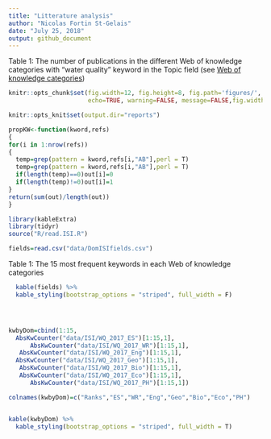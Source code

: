 ```yaml
---
title: "Litterature analysis"
author: "Nicolas Fortin St-Gelais"
date: "July 25, 2018"
output: github_document
---
```


Table 1: The number of publications in the different Web of knowledge categories with "water quality" keyword in the Topic field
(see  [Web of knowledge categories](http://mjl.clarivate.com/scope/scope_scie/))

```r
knitr::opts_chunk$set(fig.width=12, fig.height=8, fig.path='figures/',
                      echo=TRUE, warning=FALSE, message=FALSE,fig.width=6, fig.height=6,fig.align = "center")

knitr::opts_knit$set(output.dir="reports")
```

```r

propKW<-function(kword,refs)
{
for(i in 1:nrow(refs))
{
  temp=grep(pattern = kword,refs[i,"AB"],perl = T)
  temp=grep(pattern = kword,refs[i,"AB"],perl = T)
  if(length(temp)==0)out[i]=0
  if(length(temp)!=0)out[i]=1
}
return(sum(out)/length(out))
}

library(kableExtra)
library(tidyr)
source("R/read.ISI.R")

fields=read.csv("data/DomISIfields.csv")
```

Table 1: The 15 most frequent keywords in each Web of knowledge categories

```r
  kable(fields) %>%
  kable_styling(bootstrap_options = "striped", full_width = F)





```

```r


kwbyDom=cbind(1:15,
  AbsKwCounter("data/ISI/WQ_2017_ES")[1:15,1],
      AbsKwCounter("data/ISI/WQ_2017_WR")[1:15,1],
   AbsKwCounter("data/ISI/WQ_2017_Eng")[1:15,1],
  AbsKwCounter("data/ISI/WQ_2017_Geo")[1:15,1],
   AbsKwCounter("data/ISI/WQ_2017_Bio")[1:15,1],
   AbsKwCounter("data/ISI/WQ_2017_Eco")[1:15,1],
      AbsKwCounter("data/ISI/WQ_2017_PH")[1:15,1])

colnames(kwbyDom)=c("Ranks","ES","WR","Eng","Geo","Bio","Eco","PH")


kable(kwbyDom) %>%
  kable_styling(bootstrap_options = "striped", full_width = T)



```